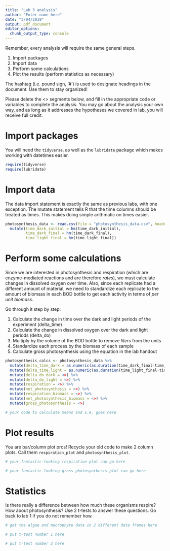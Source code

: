 ```yaml
---
title: "Lab 3 analysis"
author: "Enter name here"
date: "3/04/2019"
output: pdf_document
editor_options: 
  chunk_output_type: console
---
```


Remember, every analysis will require the same general steps.

1. Import packages
2. Import data
3. Perform some calculations
4. Plot the results (perform statistics as necessary)

The hashtag (i.e. pound sign, '#') is used to designate headings in the document. Use them to stay organized!

Please delete the <> segments below, and fill in the appropriate code or variables to complete the analysis. You may go about the analysis your own way, and as long as it addresses the hypotheses we covered in lab, you will receive full credit.

# Import packages

You will need the `tidyverse`, as well as the `lubridate` package which makes working with datetimes easier.

```r
require(tidyverse)
require(lubridate)
```


# Import data

The data import statement is exactly the same as previous labs, with one exception. The mutate statement tells R that the time columns should be treated as times. This makes doing simple arithmatic on times easier.

```r
photosynthesis_data <- read.csv(file = "photosynthesis_data.csv", header = T, sep = ",") %>%
  mutate(time_dark_initial = hm(time_dark_initial),
         time_dark_final = hm(time_dark_final),
         time_light_final = hm(time_light_final))
```


# Perform some calculations

Since we are interested in photosynthesis and respiration (which are enzyme-mediated reactions and are therefore *rates*), we must calculate changes in dissolved oxygen over time. Also, since each replicate had a different amount of material, we need to standardize each replicate to the amount of biomass in each BOD bottle to get each activity in terms of *per unit biomass*.

Go through it step by step:

1. Calculate the change in time over the dark and light periods of the experiment (delta_time)
2. Calculate the change in dissolved oxygen over the dark and light periods (delta_do)
3. Multiply by the volume of the BOD bottle to remove *liters* from the units
4. Standardize each process by the biomass of each sample
5. Calculate gross photosynthesis using the equation in the lab handout

```r
photosynthesis_calcs <- photosynthesis_data %>%
  mutate(delta_time_dark = as.numeric(as.duration(time_dark_final-time_dark_initial), "hours")) %>%
  mutate(delta_time_light = as.numeric(as.duration(time_light_final-time_dark_final), "hours")) %>%
  mutate(delta_do_dark = <>) %>%
  mutate(delta_do_light = <>) %>%
  mutate(respiration = <>) %>%
  mutate(net_photosynthesis = <>) %>%
  mutate(respiration_biomass = <>) %>%
  mutate(net_photosynthesis_biomass = <>) %>%
  mutate(gross_photosynthesis = <>)
```


```r
# your code to calculate means and s.e. goes here

```

# Plot results

You are bar/column plot pros! Recycle your old code to make 2 column plots. Call them `respiration_plot` and `photosynthesis_plot`. 

```r
# your fantastic-looking respiration plot can go here

```

```r
# your fantastic-looking gross photosynthesis plot can go here

```


# Statistics

Is there really a difference between how much these organisms respire? How about photosynthesis? Use 2 t-tests to answer these questions. Go back to lab 1 if you do not remember how.

```r
# get the algae and macrophyte data in 2 different data frames here

```


```r
# put t-test number 1 here
```


```r
# put t-test number 2 here
```

